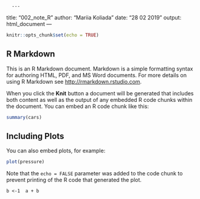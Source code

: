       ---
title: "002_note_R"
author: "Mariia Koliada"
date: "28 02 2019"
output: html_document
---

```r
knitr::opts_chunk$set(echo = TRUE)
```



## R Markdown

This is an R Markdown document. Markdown is a simple formatting syntax for authoring HTML, PDF, and MS Word documents. For more details on using R Markdown see <http://rmarkdown.rstudio.com>.

When you click the **Knit** button a document will be generated that includes both content as well as the output of any embedded R code chunks within the document. You can embed an R code chunk like this:

```r
summary(cars)
```

## Including Plots

You can also embed plots, for example:

```r
plot(pressure)
```
Note that the `echo = FALSE` parameter was added to the code chunk to prevent printing of the R code that generated the plot.

```b <-1 
a + b
```



